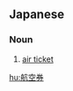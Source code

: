 ==Japanese==
{{ja-kanjitab|こう|くう|けん|yomi=on}}

===Noun===
{{ja-noun|こうくうけん}}

# [[air ticket]] {{gloss|a pass entitling the holder to travel in an aeroplane}}

[[hu:航空券]]